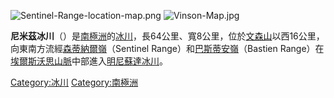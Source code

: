 [[File:Sentinel-Range-location-map.png|thumb]]
[[File:Vinson-Map.jpg|thumb]]

'''尼米茲冰川'''（{{lang-en|Nimitz Glacier}}）是[[南極洲|南極洲]]的[[冰川|冰川]]，長64公里、寬8公里，位於[[文森山|文森山]]以西16公里，向東南方流經[[森蒂納爾嶺|森蒂納爾嶺]]（Sentinel Range）和[[巴斯蒂安嶺|巴斯蒂安嶺]]（Bastien Range）在[[埃爾斯沃思山脈|埃爾斯沃思山脈]]中部進入[[明尼蘇達冰川|明尼蘇達冰川]]。

{{coord|78|55|S|85|10|W|display=title|type:glacier}}

{{DEFAULTSORT:Nimitz Glacier}}
[[Category:冰川|Category:冰川]]
[[Category:南極洲|Category:南極洲]]


{{EllsworthLand-geo-stub}}